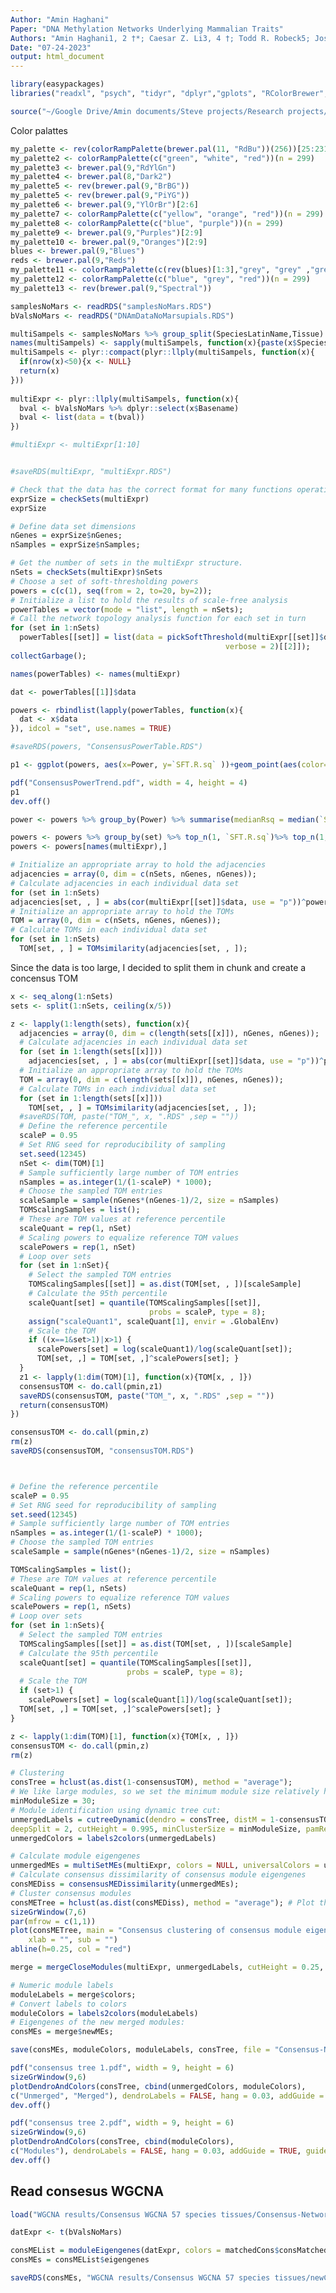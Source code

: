 ```yaml
---
Author: "Amin Haghani"
Paper: "DNA Methylation Networks Underlying Mammalian Traits"
Authors: "Amin Haghani1, 2 †*; Caesar Z. Li3, 4 †; Todd R. Robeck5; Joshua Zhang1; Ake T. Lu1, 2; Julia Ablaeva6; Victoria A. Acosta-Rodríguez7; Danielle M. Adams8; Abdulaziz N. Alagaili9, 10; Javier Almunia11; Ajoy Aloysius12; Nabil M.S. Amor13; Reza Ardehali14; Adriana Arneson15, 16; C. Scott Baker17; Gareth Banks18; Katherine Belov19; Nigel C. Bennett20; Peter Black21; Daniel T. Blumstein22, 23; Eleanor K. Bors17; Charles E. Breeze24; Robert T. Brooke25; Janine L. Brown26; Gerald Carter27; Alex Caulton28, 29; Julie M. Cavin30; Lisa Chakrabarti31; Ioulia Chatzistamou32; Andreas S. Chavez27, 33; Hao Chen34; Kaiyang Cheng35; Priscila Chiavellini36; Oi-Wa Choi37, 38; Shannon Clarke28; Joseph A. Cook39; Lisa N. Cooper40; Marie-Laurence Cossette41; Joanna Day42; Joseph DeYoung37, 38; Stacy Dirocco43; Christopher Dold44; Jonathan L. Dunnum39; Erin E. Ehmke45; Candice K. Emmons46; Stephan Emmrich6; Ebru Erbay47, 48, 49; Claire Erlacher-Reid43; Chris G. Faulkes50, 51; Zhe Fei3, 52; Steven H. Ferguson53, 54; Carrie J. Finno55; Jennifer E. Flower56; Jean-Michel Gaillard57; Eva Garde58; Livia Gerber59, 60; Vadim N. Gladyshev61; Rodolfo G. Goya36; Matthew J Grant62; Carla B. Green7; M. Bradley Hanson46; Daniel W. Hart20; Martin Haulena63; Kelsey Herrick64; Andrew N. Hogan65; Carolyn J. Hogg19; Timothy A. Hore66; Taosheng Huang67; Juan Carlos Izpisua Belmonte2; Anna J. Jasinska37, 68, 69; Gareth Jones70; Eve Jourdain71; Olga Kashpur72; Harold Katcher73; Etsuko Katsumata74; Vimala Kaza75; Hippokratis Kiaris76; Michael S. Kobor77; Pawel Kordowitzki78; William R. Koski79; Michael Krützen60; Soo Bin Kwon16, 15; Brenda Larison22, 80; Sang-Goo Lee61; Marianne Lehmann36; Jean-François Lemaître57; Andrew J. Levine81; Xinmin Li82; Cun Li83, 84; Andrea R. Lim1; David T.S. Lin85; Dana M. Lindemann43; Schuyler W.  Liphardt86; Thomas J. Little87; Nicholas Macoretta6; Dewey Maddox88; Craig O. Matkin89; Julie A. Mattison90; Matthew McClure91; June Mergl92; Jennifer J. Meudt93; Gisele A. Montano5; Khyobeni Mozhui94; Jason Munshi-South95; William J. Murphy96, 97; Asieh Naderi76; Martina Nagy98; Pritika Narayan62; Peter W. Nathanielsz83, 84; Ngoc B. Nguyen14; Christof Niehrs99, 100; Batsaikhan Nyamsuren101; Justine K. O'Brien42; Perrie O'Tierney Ginn72; Duncan T Odom102, 103; Alexander G. Ophir104; Steve Osborn105; Elaine A. Ostrander65; Kim M. Parsons46; Kimberly C. Paul81; Amy B. Pedersen87; Matteo Pellegrini106; Katharina J. Peters60, 107; Jessica L. Petersen108; Darren W. Pietersen109; Gabriela M. Pinho22; Jocelyn Plassais65; Jesse R. Poganik61; Natalia A. Prado110, 26; Pradeep Reddy111, 2; Benjamin Rey57; Beate R. Ritz112, 113, 81; Jooke Robbins114; Magdalena Rodriguez115; Jennifer Russell105; Elena Rydkina6; Lindsay L. Sailer104; Adam B. Salmon116; Akshay Sanghavi73; Kyle M. Schachtschneider117, 118, 119; Dennis Schmitt120; Todd Schmitt64; Lars Schomacher99; Lawrence B. Schook117, 121; Karen E. Sears22; Ashley W. Seifert12; Aaron B.A. Shafer122; Anastasia V. Shindyapina61; Melanie Simmons45; Kavita Singh123; Ishani Sinha22; Jesse Slone67; Russel G. Snell62; Elham Soltanmohammadi76; Matthew L. Spangler108; Maria Spriggs21; Lydia Staggs43; Nancy Stedman21; Karen J. Steinman124; Donald T Stewart125; Victoria J. Sugrue66; Balazs Szladovits126; Joseph S. Takahashi7, 127; Masaki Takasugi6; Emma C. Teeling128; Michael J. Thompson106; Bill Van Bonn129; Sonja C. Vernes130, 131; Diego Villar132; Harry V. Vinters133; Ha Vu15, 16; Mary C. Wallingford72; Nan Wang37, 38; Gerald S. Wilkinson8; Robert W. Williams134; Qi Yan3, 2; Mingjia Yao3; Brent G. Young54; Bohan Zhang61; Zhihui Zhang6; Yang Zhao6; Peng Zhao14, 135; Wanding Zhou136, 137; Joseph A. Zoller3; Jason Ernst15, 16; Andrei Seluanov138; Vera Gorbunova138; X. William Yang37, 38; Ken Raj139; Steve Horvath1, 2 *"
Date: "07-24-2023"
output: html_document
---
```


```r
library(easypackages)
libraries("readxl", "psych", "tidyr", "dplyr","gplots", "RColorBrewer","limma", "ggplot2", "metap", "anRichment", "clusterProfiler", "RColorBrewer", "ggstatsplot", "gridExtra", "ggupset", "psych", "corrplot", "limma", "edgeR", "gridExtra", "ggupset", "ggrepel", "data.table", "stringr")

source("~/Google Drive/Amin documents/Steve projects/Research projects/Human unique methylation project/summarizeFunctions.R")
```
Color palattes
```r
my_palette <- rev(colorRampPalette(brewer.pal(11, "RdBu"))(256))[25:231]
my_palette2 <- colorRampPalette(c("green", "white", "red"))(n = 299)
my_palette3 <- brewer.pal(9,"RdYlGn")
my_palette4 <- brewer.pal(8,"Dark2")
my_palette5 <- rev(brewer.pal(9,"BrBG"))
my_palette5 <- rev(brewer.pal(9,"PiYG"))
my_palette6 <- brewer.pal(9,"YlOrBr")[2:6]
my_palette7 <- colorRampPalette(c("yellow", "orange", "red"))(n = 299)
my_palette8 <- colorRampPalette(c("blue", "purple"))(n = 299)
my_palette9 <- brewer.pal(9,"Purples")[2:9]
my_palette10 <- brewer.pal(9,"Oranges")[2:9]
blues <- brewer.pal(9,"Blues")
reds <- brewer.pal(9,"Reds")
my_palette11 <- colorRampPalette(c(rev(blues)[1:3],"grey", "grey" ,"grey","grey", reds[2],reds[2:5]))(n = 299)
my_palette12 <- colorRampPalette(c("blue", "grey", "red"))(n = 299)
my_palette13 <- rev(brewer.pal(9,"Spectral"))
```


```r
samplesNoMars <- readRDS("samplesNoMars.RDS")
bValsNoMars <- readRDS("DNAmDataNoMarsupials.RDS")
```


```r
multiSampels <- samplesNoMars %>% group_split(SpeciesLatinName,Tissue)
names(multiSampels) <- sapply(multiSampels, function(x){paste(x$SpeciesLatinName[1], x$Tissue[1], sep = "_")})
multiSampels <- plyr::compact(plyr::llply(multiSampels, function(x){
  if(nrow(x)<50){x <- NULL}
  return(x)
}))
  
multiExpr <- plyr::llply(multiSampels, function(x){
  bval <- bValsNoMars %>% dplyr::select(x$Basename)
  bval <- list(data = t(bval))
})

#multiExpr <- multiExpr[1:10]


#saveRDS(multiExpr, "multiExpr.RDS")

```

```r
# Check that the data has the correct format for many functions operating on multiple sets:
exprSize = checkSets(multiExpr)
exprSize

# Define data set dimensions
nGenes = exprSize$nGenes;
nSamples = exprSize$nSamples;

# Get the number of sets in the multiExpr structure.
nSets = checkSets(multiExpr)$nSets
# Choose a set of soft-thresholding powers
powers = c(c(1), seq(from = 2, to=20, by=2));
# Initialize a list to hold the results of scale-free analysis
powerTables = vector(mode = "list", length = nSets);
# Call the network topology analysis function for each set in turn
for (set in 1:nSets)
  powerTables[[set]] = list(data = pickSoftThreshold(multiExpr[[set]]$data, powerVector=powers,
                                                verbose = 2)[[2]]);
collectGarbage();

names(powerTables) <- names(multiExpr)

dat <- powerTables[[1]]$data

powers <- rbindlist(lapply(powerTables, function(x){
  dat <- x$data
}), idcol = "set", use.names = TRUE)

#saveRDS(powers, "ConsensusPowerTable.RDS")

p1 <- ggplot(powers, aes(x=Power, y=`SFT.R.sq` ))+geom_point(aes(color=as.character(set)))+geom_line(aes(color=as.character(set)))+geom_smooth(method = "loess")

pdf("ConsensusPowerTrend.pdf", width = 4, height = 4)
p1
dev.off()

power <- powers %>% group_by(Power) %>% summarise(medianRsq = median(`SFT.R.sq`)) %>% top_n(1, medianRsq)

powers <- powers %>% group_by(set) %>% top_n(1, `SFT.R.sq`)%>% top_n(1, -Power) %>% ungroup() %>% tibble::column_to_rownames(var = "set")
powers <- powers[names(multiExpr),]

```

```r
# Initialize an appropriate array to hold the adjacencies
adjacencies = array(0, dim = c(nSets, nGenes, nGenes));
# Calculate adjacencies in each individual data set
for (set in 1:nSets)
adjacencies[set, , ] = abs(cor(multiExpr[[set]]$data, use = "p"))^powers$Power[set];
# Initialize an appropriate array to hold the TOMs
TOM = array(0, dim = c(nSets, nGenes, nGenes));
# Calculate TOMs in each individual data set
for (set in 1:nSets)
  TOM[set, , ] = TOMsimilarity(adjacencies[set, , ]);
```
Since the data is too large, I decided to split them in chunk and create a concensus TOM
```r
x <- seq_along(1:nSets)
sets <- split(1:nSets, ceiling(x/5))

z <- lapply(1:length(sets), function(x){
  adjacencies = array(0, dim = c(length(sets[[x]]), nGenes, nGenes));
  # Calculate adjacencies in each individual data set
  for (set in 1:length(sets[[x]]))
    adjacencies[set, , ] = abs(cor(multiExpr[[set]]$data, use = "p"))^powers$Power[set];
  # Initialize an appropriate array to hold the TOMs
  TOM = array(0, dim = c(length(sets[[x]]), nGenes, nGenes));
  # Calculate TOMs in each individual data set
  for (set in 1:length(sets[[x]]))
    TOM[set, , ] = TOMsimilarity(adjacencies[set, , ]);
  #saveRDS(TOM, paste("TOM_", x, ".RDS" ,sep = ""))
  # Define the reference percentile
  scaleP = 0.95
  # Set RNG seed for reproducibility of sampling
  set.seed(12345)
  nSet <- dim(TOM)[1]
  # Sample sufficiently large number of TOM entries
  nSamples = as.integer(1/(1-scaleP) * 1000);
  # Choose the sampled TOM entries
  scaleSample = sample(nGenes*(nGenes-1)/2, size = nSamples)
  TOMScalingSamples = list();
  # These are TOM values at reference percentile
  scaleQuant = rep(1, nSet)
  # Scaling powers to equalize reference TOM values
  scalePowers = rep(1, nSet)
  # Loop over sets
  for (set in 1:nSet){
    # Select the sampled TOM entries
    TOMScalingSamples[[set]] = as.dist(TOM[set, , ])[scaleSample]
    # Calculate the 95th percentile
    scaleQuant[set] = quantile(TOMScalingSamples[[set]],
                               probs = scaleP, type = 8);
    assign("scaleQuant1", scaleQuant[1], envir = .GlobalEnv)
    # Scale the TOM
    if ((x==1&set>1)|x>1) {
      scalePowers[set] = log(scaleQuant1)/log(scaleQuant[set]);
      TOM[set, ,] = TOM[set, ,]^scalePowers[set]; }
  }
  z1 <- lapply(1:dim(TOM)[1], function(x){TOM[x, , ]})
  consensusTOM <- do.call(pmin,z1)
  saveRDS(consensusTOM, paste("TOM_", x, ".RDS" ,sep = ""))
  return(consensusTOM)
})

consensusTOM <- do.call(pmin,z)
rm(z)
saveRDS(consensusTOM, "consensusTOM.RDS")




```


```r
# Define the reference percentile
scaleP = 0.95
# Set RNG seed for reproducibility of sampling
set.seed(12345)
# Sample sufficiently large number of TOM entries
nSamples = as.integer(1/(1-scaleP) * 1000);
# Choose the sampled TOM entries
scaleSample = sample(nGenes*(nGenes-1)/2, size = nSamples)

TOMScalingSamples = list();
# These are TOM values at reference percentile
scaleQuant = rep(1, nSets)
# Scaling powers to equalize reference TOM values
scalePowers = rep(1, nSets)
# Loop over sets
for (set in 1:nSets){
  # Select the sampled TOM entries
  TOMScalingSamples[[set]] = as.dist(TOM[set, , ])[scaleSample]
  # Calculate the 95th percentile
  scaleQuant[set] = quantile(TOMScalingSamples[[set]],
                          probs = scaleP, type = 8);
  # Scale the TOM
  if (set>1) {
    scalePowers[set] = log(scaleQuant[1])/log(scaleQuant[set]);
  TOM[set, ,] = TOM[set, ,]^scalePowers[set]; }
}
```

```r
z <- lapply(1:dim(TOM)[1], function(x){TOM[x, , ]})
consensusTOM <- do.call(pmin,z)
rm(z)
```

```r
# Clustering
consTree = hclust(as.dist(1-consensusTOM), method = "average");
# We like large modules, so we set the minimum module size relatively high: 
minModuleSize = 30;
# Module identification using dynamic tree cut:
unmergedLabels = cutreeDynamic(dendro = consTree, distM = 1-consensusTOM,
deepSplit = 2, cutHeight = 0.995, minClusterSize = minModuleSize, pamRespectsDendro = FALSE );
unmergedColors = labels2colors(unmergedLabels)
```

```r
# Calculate module eigengenes
unmergedMEs = multiSetMEs(multiExpr, colors = NULL, universalColors = unmergedColors)
# Calculate consensus dissimilarity of consensus module eigengenes
consMEDiss = consensusMEDissimilarity(unmergedMEs);
# Cluster consensus modules
consMETree = hclust(as.dist(consMEDiss), method = "average"); # Plot the result
sizeGrWindow(7,6)
par(mfrow = c(1,1))
plot(consMETree, main = "Consensus clustering of consensus module eigengenes",
    xlab = "", sub = "")
abline(h=0.25, col = "red")

merge = mergeCloseModules(multiExpr, unmergedLabels, cutHeight = 0.25, verbose = 3)

# Numeric module labels
moduleLabels = merge$colors;
# Convert labels to colors
moduleColors = labels2colors(moduleLabels)
# Eigengenes of the new merged modules:
consMEs = merge$newMEs;

save(consMEs, moduleColors, moduleLabels, consTree, file = "Consensus-NetworkConstruction-mammals.RData")
```

```r

pdf("consensus tree 1.pdf", width = 9, height = 6)
sizeGrWindow(9,6)
plotDendroAndColors(consTree, cbind(unmergedColors, moduleColors),
c("Unmerged", "Merged"), dendroLabels = FALSE, hang = 0.03, addGuide = TRUE, guideHang = 0.05)
dev.off()

pdf("consensus tree 2.pdf", width = 9, height = 6)
sizeGrWindow(9,6)
plotDendroAndColors(consTree, cbind(moduleColors),
c("Modules"), dendroLabels = FALSE, hang = 0.03, addGuide = TRUE, guideHang = 0.05)
dev.off()
```

## Read consesus WGCNA
```r
load("WGCNA results/Consensus WGCNA 57 species tissues/Consensus-NetworkConstruction-mammals.RData")
```

```r
datExpr <- t(bValsNoMars)

consMEList = moduleEigengenes(datExpr, colors = matchedCons$consMatched)
consMEs = consMEList$eigengenes

saveRDS(consMEs, "WGCNA results/Consensus WGCNA 57 species tissues/newConsMEsMatchedCols.RDS")
```






